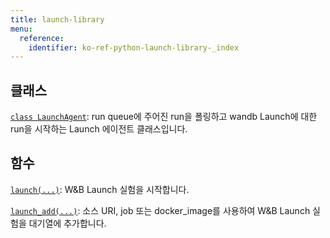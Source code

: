 ---
title: launch-library
menu:
  reference:
    identifier: ko-ref-python-launch-library-_index
---

## 클래스

[`class LaunchAgent`](./launchagent.md): run queue에 주어진 run을 폴링하고 wandb Launch에 대한 run을 시작하는 Launch 에이전트 클래스입니다.

## 함수

[`launch(...)`](./launch.md): W&B Launch 실험을 시작합니다.

[`launch_add(...)`](./launch_add.md): 소스 URI, job 또는 docker_image를 사용하여 W&B Launch 실험을 대기열에 추가합니다.

